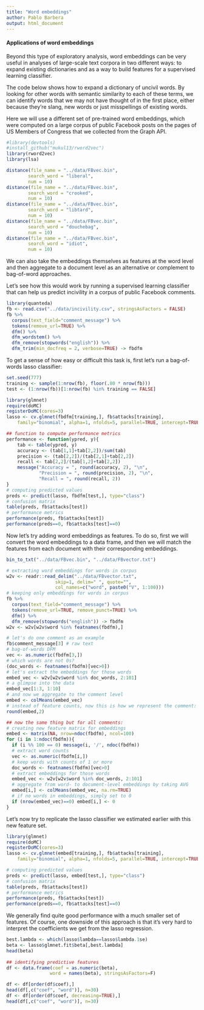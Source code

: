 ```yaml
---
title: "Word embeddings"
author: Pablo Barbera
output: html_document
---
```


#### Applications of word embeddings

Beyond this type of exploratory analysis, word embeddings can be very useful in analyses of large-scale text corpora in two different ways: to expand existing dictionaries and as a way to build features for a supervised learning classifier. 

The code below shows how to expand a dictionary of uncivil words. By looking for other words with semantic similarity to each of these terms, we can identify words that we may not have thought of in the first place, either because they're slang, new words or just misspellings of existing words.

Here we will use a different set of pre-trained word embeddings, which were computed on a large corpus of public Facebook posts on the pages of US Members of Congress that we collected from the Graph API.

```r
#library(devtools)
#install_github("mukul13/rword2vec")
library(rword2vec)
library(lsa)
```

```r
distance(file_name = "../data/FBvec.bin",
		search_word = "liberal",
		num = 10)
distance(file_name = "../data/FBvec.bin",
		search_word = "crooked",
		num = 10)
distance(file_name = "../data/FBvec.bin",
		search_word = "libtard",
		num = 10)
distance(file_name = "../data/FBvec.bin",
		search_word = "douchebag",
		num = 10)
distance(file_name = "../data/FBvec.bin",
		search_word = "idiot",
		num = 10)
```

We can also take the embeddings themselves as features at the word level and then aggregate to a document level as an alternative or complement to bag-of-word approaches.

Let's see how this would work by running a supervised learning classifier that can help us predict incivility in a corpus of public Facebook comments.

```r
library(quanteda)
fb <- read.csv("../data/incivility.csv", stringsAsFactors = FALSE)
fb %>% 
  corpus(text_field="comment_message") %>% 
  tokens(remove_url=TRUE) %>% 
  dfm() %>% 
  dfm_wordstem() %>% 
  dfm_remove(stopwords("english")) %>% 
  dfm_trim(min_docfreq = 2, verbose=TRUE) -> fbdfm
```

To get a sense of how easy or difficult this task is, first let's run a bag-of-words lasso classifier:

```r
set.seed(777)
training <- sample(1:nrow(fb), floor(.80 * nrow(fb)))
test <- (1:nrow(fb))[1:nrow(fb) %in% training == FALSE]

```

```r
library(glmnet)
require(doMC)
registerDoMC(cores=3)
lasso <- cv.glmnet(fbdfm[training,], fb$attacks[training], 
	family="binomial", alpha=1, nfolds=5, parallel=TRUE, intercept=TRUE)

## function to compute performance metrics
performance <- function(ypred, y){
	tab <- table(ypred, y)
	accuracy <- (tab[1,1]+tab[2,2])/sum(tab)
	precision <- (tab[2,2])/(tab[2,1]+tab[2,2])
	recall <- tab[2,2]/(tab[1,2]+tab[2,2])
	message("Accuracy = ", round(accuracy, 2), "\n",
	        "Precision = ", round(precision, 2), "\n",
	        "Recall = ", round(recall, 2))
}
# computing predicted values
preds <- predict(lasso, fbdfm[test,], type="class")
# confusion matrix
table(preds, fb$attacks[test])
# performance metrics
performance(preds, fb$attacks[test])
performance(preds==0, fb$attacks[test]==0)

```

Now let's try adding word embeddings as features. To do so, first we will convert the word embeddings to a data frame, and then we will match the features from each document with their corresponding embeddings.

```r
bin_to_txt("../data/FBvec.bin", "../data/FBvector.txt")

# extracting word embeddings for words in corpus
w2v <- readr::read_delim("../data/FBvector.txt", 
                  skip=1, delim=" ", quote="",
                  col_names=c("word", paste0("V", 1:100)))
# keeping only embeddings for words in corpus
fb %>% 
  corpus(text_field="comment_message") %>% 
  tokens(remove_url=TRUE, remove_punct=TRUE) %>% 
  dfm() %>% 
  dfm_remove(stopwords("english")) -> fbdfm
w2v <- w2v[w2v$word %in% featnames(fbdfm),]

# let's do one comment as an example
fb$comment_message[3] # raw text
# bag-of-words DFM
vec <- as.numeric(fbdfm[3,])
# which words are not 0s?
(doc_words <- featnames(fbdfm)[vec>0])
# let's extract the embeddings for those words
embed_vec <- w2v[w2v$word %in% doc_words, 2:101]
# a glimpse into the data
embed_vec[1:3, 1:10]
# and now we aggregate to the comment level
embed <- colMeans(embed_vec)
# instead of feature counts, now this is how we represent the comment:
round(embed,2)

## now the same thing but for all comments:
# creating new feature matrix for embeddings
embed <- matrix(NA, nrow=ndoc(fbdfm), ncol=100)
for (i in 1:ndoc(fbdfm)){
  if (i %% 100 == 0) message(i, '/', ndoc(fbdfm))
  # extract word counts
  vec <- as.numeric(fbdfm[i,])
  # keep words with counts of 1 or more
  doc_words <- featnames(fbdfm)[vec>0]
  # extract embeddings for those words
  embed_vec <- w2v[w2v$word %in% doc_words, 2:101]
  # aggregate from word- to document-level embeddings by taking AVG
  embed[i,] <- colMeans(embed_vec, na.rm=TRUE)
  # if no words in embeddings, simply set to 0
  if (nrow(embed_vec)==0) embed[i,] <- 0
}

```

Let's now try to replicate the lasso classifier we estimated earlier with this new feature set.

```r
library(glmnet)
require(doMC)
registerDoMC(cores=3)
lasso <- cv.glmnet(embed[training,], fb$attacks[training], 
	family="binomial", alpha=1, nfolds=5, parallel=TRUE, intercept=TRUE)

# computing predicted values
preds <- predict(lasso, embed[test,], type="class")
# confusion matrix
table(preds, fb$attacks[test])
# performance metrics
performance(preds, fb$attacks[test])
performance(preds==0, fb$attacks[test]==0)
```

We generally find quite good performance with a much smaller set of features. Of course, one downside of this approach is that it's very hard to interpret the coefficients we get from the lasso regression.

```r
best.lambda <- which(lasso$lambda==lasso$lambda.1se)
beta <- lasso$glmnet.fit$beta[,best.lambda]
head(beta)
 
## identifying predictive features
df <- data.frame(coef = as.numeric(beta),
				word = names(beta), stringsAsFactors=F)

df <- df[order(df$coef),]
head(df[,c("coef", "word")], n=30)
df <- df[order(df$coef, decreasing=TRUE),]
head(df[,c("coef", "word")], n=30)
```

